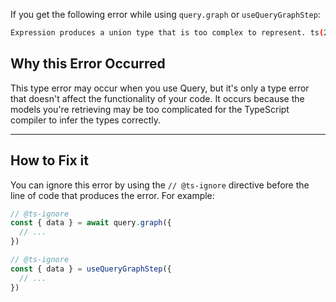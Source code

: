 
If you get the following error while using `query.graph` or `useQueryGraphStep`:

```bash
Expression produces a union type that is too complex to represent. ts(2590)
```

## Why this Error Occurred

This type error may occur when you use Query, but it's only a type error that doesn't affect the functionality of your code. It occurs because the models you're retrieving may be too complicated for the TypeScript compiler to infer the types correctly.

---

## How to Fix it

You can ignore this error by using the `// @ts-ignore` directive before the line of code that produces the error. For example:

<CodeTabs group="query">
  <CodeTab label="query.graph" value="query.graph">

```ts
// @ts-ignore
const { data } = await query.graph({
  // ...
})
```

  </CodeTab>
  <CodeTab label="useQueryGraphStep" value="useQueryGraphStep">

```ts
// @ts-ignore
const { data } = useQueryGraphStep({
  // ...
})
```

  </CodeTab>

</CodeTabs>
